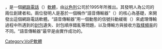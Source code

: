 {{unreferenced|time=2010-11-12T10:48:39+00:00}}
{{Merge to|VocalTec|time=2021-09-29}}
'''{{lang|en|VocalTec Internet Phone}}'''，是一個[[網路電話|網路電話]]（{{lang|en|[[VoIP|VoIP]]}}）[[軟體|軟體]]，由[[以色列|以色列]]{{lang|en|[[VocalTec|VocalTec]]}}公司於1995年所推出。其發明人為{{lang|en|VocalTec}}公司的兩位創建者{{lang|en|Alon Cohen}}和{{lang|en|Lior Haramaty}}。兩位發明人是基於一個稱作“語音傳輸器”（{{lang|en|Audio Transceiver}}）的核心為基礎，來開發出這個網路電話軟體。“語音傳輸器”用一個動態的信號抖動緩衝（{{lang|en|dynamic jitter buffer}}）來處理傳輸過程中所遇到的[[封包|封包]]遺失、封包順序錯亂等問題，以及傳輸方與接收方[[取樣頻率|取樣頻率]]的不同。“語音傳輸器”最早是由{{lang|en|Elad Sion}}實作成功的。

{{com-stub}}

[[Category:VoIP軟體|Category:VoIP軟體]]